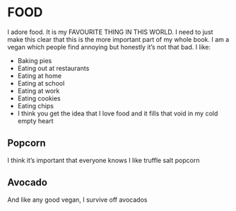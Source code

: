 # FOOD {#Food}

I adore food. It is my FAVOURITE THING IN THIS WORLD. I need to just make this clear that this is the more important part of my whole book. I am a vegan which people find annoying but honestly it's not that bad. 
I like: 

- Baking pies 
- Eating out at restaurants 
- Eating at home 
- Eating at school 
- Eating at work
- Eating cookies 
- Eating chips 
- I think you get the idea that I love food and it fills that void in my cold empty heart 
 
## Popcorn 

I think it's important that everyone knows I like truffle salt popcorn 

## Avocado

And like any good vegan, I survive off avocados 

